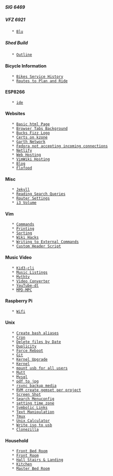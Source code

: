 ===== SIG 6469 =====

===== VFZ 6921 =====
	* [[Blu]]

===== Shed Build =====
	* [[Outline]]

==== Bicycle Information ====
	* [[Bikes Service History]]
	* [[Routes to Plan and Ride]]

==== ESP8266 ====
	* [[ide]]

==== Websites ====
	* [[Basic html Page]]
	* [[Browser Tabs Background]]
	* [[Bucks Fizz Logo]]
	* [[Certs on kzone]]
	* [[Garth Network]]
	* [[Fedora not accepting incoming connections]]
    * [[Netlify]]
    * [[Web Hosting]]
    * [[VimWiki Hosting]]
    * [[Blog]]
    * [[Flofood]]

==== Misc ====
	* [[Jekyll]]
	* [[Reading Search Queries]]
	* [[Router Settings]]
	* [[i3 Volume]]

==== Vim ====
	* [[Commands]]
	* [[Printing]]
	* [[Sorting]]
	* [[Wiki Hacks]]
	* [[Writing to External Commands]]
	* [[Custom Header Script]]

==== Music Video ====
	* [[Kid3-cli]]
	* [[Music Listings]]
	* [[Mythtv]]
	* [[Video Converter]]
	* [[YouTube-dl]]
	* [[MPD-MPC]]

==== Raspberry Pi ====
    * [[Wifi]]

==== Unix ====
	* [[Create bash aliases]]
	* [[Cron]]
	* [[Delete files by Date]]
	* [[Duplicity]]
	* [[Force Reboot]]
	* [[Git]]
	* [[Kernel Upgrade]]
	* [[Kernel]]
	* [[mount usb for all users]]
	* [[Mutt]]
	* [[Mysql]]
	* [[pdf to jpg]]
	* [[rsync backup media]]
	* [[RVM create gemset per project]]
	* [[Screen Shot]]
	* [[Search Menuconfig]]
	* [[setting time zone]]
	* [[Symbolic Links]]
    * [[Text Manipulation]]
	* [[Tmux]]
	* [[Unix Calculator]]
	* [[Write iso to usb]]
	* [[Clonezilla]]

==== Household ====
	* [[Front Bed Room]]
	* [[Front Room]]
	* [[Hall Stairs & Landing]]
	* [[Kitchen]]
	* [[Master Bed Room]]
